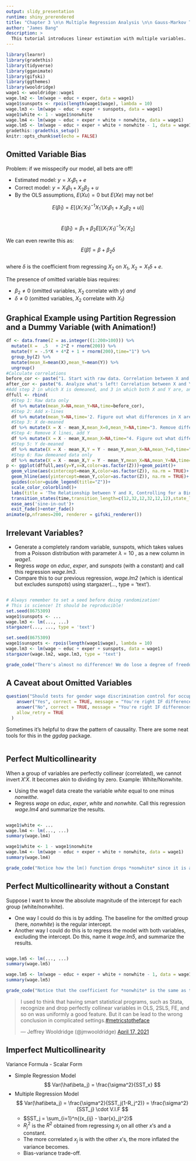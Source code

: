 ```yaml
---
output: slidy_presentation
runtime: shiny_prerendered
title: "Chapter 3 \n\n Multiple Regression Analysis \n\n Gauss-Markov Theorem"
author: "James Bang"
description: >
  This tutorial introduces linear estimation with multiple variables.
---
```


```r
library(learnr)
library(gradethis)
library(tidyverse)
library(gganimate)
library(gifski)
library(ggthemes)
library(wooldridge)
wage1 <- wooldridge::wage1
wage.lm2 <- lm(wage ~ educ + exper, data = wage1)
wage1$sunspots <- rpois(length(wage1$wage), lambda = 10)
wage.lm3 <- lm(wage ~ educ + exper + sunspots, data = wage1)
wage1$white <- 1 - wage1$nonwhite
wage.lm4 <- lm(wage ~ educ + exper + white + nonwhite, data = wage1)
wage.lm5 <- lm(wage ~ educ + exper + white + nonwhite - 1, data = wage1)
gradethis::gradethis_setup()
knitr::opts_chunk$set(echo = FALSE)
```

## Omitted Variable Bias

Problem: if we misspecify our model, all bets are off! 

- Estimated model: $y = X_1\beta_1 + e$
- Correct model: $y = X_1\beta_1 + X_2\beta_2 + u$
- By the OLS assumptions, $E(Xu) = 0$ but $E(Xe)$ may not be!

$$ E(\tilde\beta_1) = E[(X_1'X_1)^{-1}X_1'(X_1\beta_1 + X_2\beta_2 + u)]$$  
$$ E(\tilde\beta_1) = \beta_1 + \beta_2E[(X_1'X_1)^{-1}X_1'X_2] $$  

We can even rewrite this as: 
$$ E(\hat\beta) = \beta + \beta_2\delta $$  
where $\delta$ is the coefficient from regressing $X_2$ on $X_1$, $X_2 = X_1\delta + e$. 

The presence of omitted variable bias requires: 

- $\beta_2 \ne 0$ (omitted variables, $X_2$ correlate with $y$) *and*
- $\delta \ne 0$ (omitted variables, $X_2$ correlate with $X_1$)

## Graphical Example using Partition Regression and a Dummy Variable (with Animation!)
```r
df <- data.frame(Z = as.integer((1:200>100))) %>%
  mutate(X =  .5   + 2*Z + rnorm(200)) %>%
  mutate(Y = -.5*X + 4*Z + 1 + rnorm(200),time="1") %>%
  group_by(Z) %>%
  mutate(mean_X=mean(X),mean_Y=mean(Y)) %>%
  ungroup()
#Calculate correlations
before_cor <- paste("1. Start with raw data. Correlation between X and Y: ",round(cor(df$X,df$Y),3),sep='')
after_cor <- paste("6. Analyze what's left! Correlation between X and Y controlling for Z: ",round(cor(df$X-df$mean_X,df$Y-df$mean_Y),3),sep='')
#Add step 2 in which X is demeaned, and 3 in which both X and Y are, and 4 which just changes label
dffull <- rbind(
  #Step 1: Raw data only
  df %>% mutate(mean_X=NA,mean_Y=NA,time=before_cor),
  #Step 2: Add x-lines
  df %>% mutate(mean_Y=NA,time='2. Figure out what differences in X are explained by Z'),
  #Step 3: X de-meaned
  df %>% mutate(X = X - mean_X,mean_X=0,mean_Y=NA,time="3. Remove differences in X explained by Z"),
  #Step 4: Remove X lines, add Y
  df %>% mutate(X = X - mean_X,mean_X=NA,time="4. Figure out what differences in Y are explained by Z"),
  #Step 5: Y de-meaned
  df %>% mutate(X = X - mean_X,Y = Y - mean_Y,mean_X=NA,mean_Y=0,time="5. Remove differences in Y explained by Z"),
  #Step 6: Raw demeaned data only
  df %>% mutate(X = X - mean_X,Y = Y - mean_Y,mean_X=NA,mean_Y=NA,time=after_cor))
p <- ggplot(dffull,aes(y=Y,x=X,color=as.factor(Z)))+geom_point()+
  geom_vline(aes(xintercept=mean_X,color=as.factor(Z)), na.rm = TRUE)+
  geom_hline(aes(yintercept=mean_Y,color=as.factor(Z)), na.rm = TRUE)+
  guides(color=guide_legend(title="Z"))+
  scale_color_colorblind()+
  labs(title = 'The Relationship between Y and X, Controlling for a Binary Variable Z \n{next_state}', caption="Graph Code Credit: Nick Huntington-Klein, 'causalgraphs' https://github.com/NickCH-K/causalgraphs")+
  transition_states(time,transition_length=c(12,32,12,32,12,12),state_length=c(160,100,75,100,75,160),wrap=FALSE)+
  ease_aes('sine-in-out')+
  exit_fade()+enter_fade()
animate(p,nframes=200, renderer = gifski_renderer())
```

## Irrelevant Variables? 

- Generate a completely random variable, sunspots, which takes values from a Poisson distribution with parameter $\lambda = 10$ , as a new column in *wage1*. 
- Regress *wage* on *educ*, *exper*, and *sunspots* (with a constant) and call this regression *wage.lm3*.
- Compare this to our previous regression, *wage.lm2* (which is identical but excludes *sunspots*) using stargazer(..., type = 'text').

```r


```

```r
# Always remember to set a seed before doing randomization! 
# This is science! It should be reproducible!
set.seed(8675309)
wage1$sunspots <- ...
wage.lm3 <- lm(..., ...)
stargazer(..., ..., type = 'text')
```

```r
set.seed(8675309)
wage1$sunspots <- rpois(length(wage1$wage), lambda = 10)
wage.lm3 <- lm(wage ~ educ + exper + sunspots, data = wage1)
stargazer(wage.lm2, wage.lm3, type = 'text')
```

```r
grade_code("There's almost no difference! We do lose a degree of freedom, I guess?")
```

## A Caveat about Omitted Variables

```r
question("Should tests for gender wage discrimination control for occupational choice?",
    answer("Yes", correct = TRUE, message = "You're right IF differences in occupation are NOT caused by gender discrimination."),
    answer("No", correct = TRUE, message = "You're right IF differences in occupation ARE caused by gender discrimination."),
    allow_retry = TRUE
  )
```

Sometimes it's helpful to draw the pattern of causality. There are some neat tools for this in the *ggdag* package. 

```r


```

## Perfect Multicollinearity

When a group of variables are perfectly collinear (correlated), we cannot invert $X'X$. It becomes akin to dividing by zero. Example: White/Nonwhite. 

- Using the wage1 data create the variable *white* equal to one minus *nonwithe*. 
- Regress *wage* on *educ*, *exper*, *white* and *nonwhite*. Call this regression *wage.lm4* and summarize the results. 

```r


```

```r
wage1$white <- ...
wage.lm4 <- lm(..., ...)
summary(wage.lm4)
```

```r
wage1$white <- 1 - wage1$nonwhite
wage.lm4 <- lm(wage ~ educ + exper + white + nonwhite, data = wage1)
summary(wage.lm4)
```

```r
grade_code("Notice how the lm() function drops *nonwhite* since it is a perfect linear function of *white* and the constant (reverse the order they appear and it will drop whichever is last).")
```

## Perfect Multicollinearity without a Constant

Suppose I want to know the absolute magnitude of the intercept for each group (white/nonwhite). 

- One way I could do this is by adding. The baseline for the omitted group (here, *nonwhite*) is the regular intercept. 
- Another way I could do this is to regress the model with both variables, excluding the intercept. 
Do this, name it *wage.lm5*, and summarize the results. 

```r


```

```r
wage.lm5 <- lm(..., ...)
summary(wage.lm5)
```

```r
wage.lm5 <- lm(wage ~ educ + exper + white + nonwhite - 1, data = wage1)
summary(wage.lm5)
```

```r
grade_code("Notice that the coefficient for *nonwhite* is the same as the previous example's intercept; the value for *white* is the intercept of the previous regression plus its marginal effect for the *white* group.")
```

<html>
<blockquote class="twitter-tweet" data-partner="tweetdeck"><p lang="en" dir="ltr">I used to think that having smart statistical programs, such as Stata, recognize and drop perfectly collinear variables in OLS, 2SLS, FE, and so on was uniformly a good feature. But it can be lead to the wrong conclusion in complicated settings.<a href="https://twitter.com/hashtag/metricstotheface?src=hash&amp;ref_src=twsrc%5Etfw">#metricstotheface</a></p>&mdash; Jeffrey Wooldridge (@jmwooldridge) <a href="https://twitter.com/jmwooldridge/status/1383457780183420932?ref_src=twsrc%5Etfw">April 17, 2021</a></blockquote>
</html>

## Imperfect Multicollinearity

Variance Formula - Scalar Form

- Simple Regression Model
$$ Var(\hat\beta_j) = \frac{\sigma^2}{SST_x} $$
- Multiple Regression Model
$$ Var(\hat\beta_j) = \frac{\sigma^2}{SST_j(1-R_j^2)} = \frac{\sigma^2}{SST_j} \cdot V.I.F $$
  - $SST_j = \sum_{i=1}^n{(x_{ij} - \bar{x}_j)^2}$
  - $R_j^2$ is the $R^2$ obtained from regressing $x_j$ on all other $x'$s and a constant. 
  - The more correlated $x_j$ is with the other $x'$s, the more inflated the variance becomes.
  - Bias-variance trade-off.
